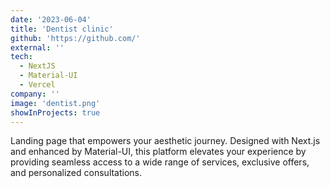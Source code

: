 ```yaml
---
date: '2023-06-04'
title: 'Dentist clinic'
github: 'https://github.com/'
external: ''
tech:
  - NextJS
  - Material-UI
  - Vercel
company: ''
image: 'dentist.png'
showInProjects: true
---
```


Landing page that empowers your aesthetic journey. Designed with Next.js and enhanced by Material-UI, this platform elevates your experience by providing seamless access to a wide range of services, exclusive offers, and personalized consultations. 
